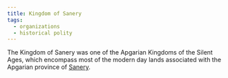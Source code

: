 ```yaml
---
title: Kingdom of Sanery
tags:
  - organizations
  - historical polity
---
```



<Stub />

The Kingdom of Sanery was one of the Apgarian Kingdoms of the Silent Ages, which encompass most of the modern day lands associated with the Apgarian province of [Sanery](../locations/sanery.mdx).